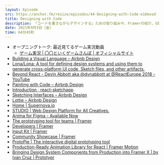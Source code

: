 ```yaml
---
layout: Episode
src: https://anchor.fm/resize/episodes/44-Designing-with-Code-e16mvod
title: Designing with Code
description: 「コードを書きながらデザインする」ための取り組みや、Framerの紹介、UIデザインツールの未来などについて話しました。
date: 2021年9月3日（金）
time: 64分45秒
---
```


- オープニングトーク: 最近見てるゲーム実況動画
    - [ゲーム実況 | 〇〇といくゲームさんぽ | オフィシャルサイト](https://www.saynum.com/)
- [Building a Visual Language – Airbnb Design](https://airbnb.design/building-a-visual-language/)
- [Lona/Lona: A tool for defining design systems and using them to generate cross-platform UI code, Sketch files, and other artifacts.](https://github.com/Lona/Lona)
- [Beyond React - Devin Abbott aka @dvnabbott at @ReactEurope 2018 - YouTube](https://www.youtube.com/watch?v=HVwLOcllTfI)
- [Painting with Code – Airbnb Design](https://airbnb.design/painting-with-code/)
- [Introduction · react-sketchapp](http://airbnb.io/react-sketchapp/)
- [Sketching Interfaces – Airbnb Design](https://airbnb.design/sketching-interfaces/)
- [Lottie – Airbnb Design](https://airbnb.design/introducing-lottie/)
- [Home | Supernova.io](https://www.supernova.io/)
- [STUDIO | Web Design Platform for All Creatives.](https://studio.design/)
- [Anima for Figma - Available Now](https://www.animaapp.com/figma)
- [The prototyping tool for teams | Framer](https://www.framer.com/)
- [Developers | Framer](https://www.framer.com/developers/)
- [Input Kit | Framer](https://www.framer.com/input-kit/)
- [Community Showcase | Framer](https://www.framer.com/showcase/)
- [ProtoPie | The interactive digital prototyping tool](https://www.protopie.io/)
- [Production-Ready Animation Library for React | Framer Motion](https://www.framer.com/motion/)
- [Bringing Design System Components from Production into Framer X | by Ivan Cruz | Prototypr](https://blog.prototypr.io/bringing-design-system-components-from-production-into-framer-x-786e89be2250)

